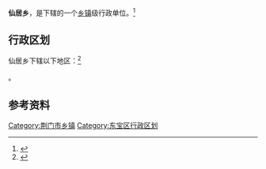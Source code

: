 {{中国乡级行政区|42/08/02/200/000}}

'''仙居乡'''，是{{PRC admin/fullname|42/08/02/200/000|3}}下辖的一个[[乡镇|乡镇]]级行政单位。<ref>{{PRC admin/ref sgc|{{PRC admin/parent|42/08/02/200/000}}}}</ref>

== 行政区划 ==

仙居乡下辖以下地区：<ref>{{PRC admin/ref sgc|42/08/02/200/000}}</ref>

{{PRC admin/children|42/08/02/200/000}}。

== 参考资料 ==

{{reflist}}

{{东宝区行政区划}}
{{湖北行政区划小作品}}
[[Category:荆门市乡镇|Category:荆门市乡镇]]
[[Category:东宝区行政区划|Category:东宝区行政区划]]